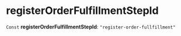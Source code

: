 
# registerOrderFulfillmentStepId

 `Const` **registerOrderFulfillmentStepId**: `"register-order-fullfillment"`

